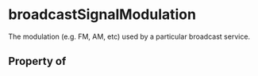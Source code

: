   

# broadcastSignalModulation

The modulation (e.g. FM, AM, etc) used by a particular broadcast service.

## Property of



